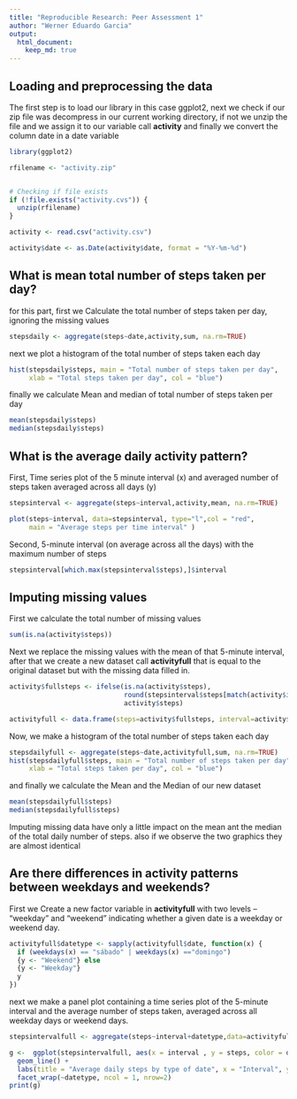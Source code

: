 ```yaml
---
title: "Reproducible Research: Peer Assessment 1"
author: "Werner Eduardo Garcia"
output: 
  html_document:
    keep_md: true
---
```



## Loading and preprocessing the data
The first step is to load our library in this case ggplot2, next we check if
our zip file was decompress in our current working directory, if not we unzip 
the file and we assign it to our variable call **activity** and finally we 
convert the column date in a date variable

```r
library(ggplot2)

rfilename <- "activity.zip"


# Checking if file exists
if (!file.exists("activity.cvs")) { 
  unzip(rfilename) 
}

activity <- read.csv("activity.csv")

activity$date <- as.Date(activity$date, format = "%Y-%m-%d")

```

## What is mean total number of steps taken per day?
for this part, first we Calculate the total number of steps taken per day, 
ignoring the missing values
```r
stepsdaily <- aggregate(steps~date,activity,sum, na.rm=TRUE)
```

next we plot a histogram of the total number of steps taken each day
```r
hist(stepsdaily$steps, main = "Total number of steps taken per day",
     xlab = "Total steps taken per day", col = "blue")
```

finally we calculate Mean and median of total number of steps taken per day
```r
mean(stepsdaily$steps)
median(stepsdaily$steps)
```


## What is the average daily activity pattern?
First, Time series plot of the 5 minute interval (x) and averaged number of 
steps taken averaged across all days (y)
```r
stepsinterval <- aggregate(steps~interval,activity,mean, na.rm=TRUE)

plot(steps~interval, data=stepsinterval, type="l",col = "red", 
     main = "Average steps per time interval" )
```

Second, 5-minute interval (on average across all the days) with the maximum number of steps
```r
stepsinterval[which.max(stepsinterval$steps),]$interval
```


## Imputing missing values
First we calculate the total number of missing values
```r
sum(is.na(activity$steps))
```

Next we replace the missing values with the mean of that 5-minute interval,
after that we create a new dataset call **activityfull**  that is equal to the original dataset 
but with the missing data filled in.
```r
activity$fullsteps <- ifelse(is.na(activity$steps), 
                             round(stepsinterval$steps[match(activity$interval, stepsinterval$interval)],0),
                             activity$steps)

activityfull <- data.frame(steps=activity$fullsteps, interval=activity$interval, date=activity$date)
```
Now, we make a histogram of the total number of steps taken each day 
```r
stepsdailyfull <- aggregate(steps~date,activityfull,sum, na.rm=TRUE)
hist(stepsdailyfull$steps, main = "Total number of steps taken per day",
     xlab = "Total steps taken per day", col = "blue")
```

and finally we calculate the Mean and the Median of our new dataset
```r
mean(stepsdailyfull$steps)
median(stepsdailyfull$steps)
```
Imputing missing data have only a little impact on the mean ant the median of the total daily number of steps.
also if we observe the two graphics they are almost identical




## Are there differences in activity patterns between weekdays and weekends?
First we Create a new factor variable in **activityfull** with two levels – “weekday” and “weekend” indicating whether a given date is a weekday or weekend day.
```r
activityfull$datetype <- sapply(activityfull$date, function(x) {
  if (weekdays(x) == "sábado" | weekdays(x) =="domingo") 
  {y <- "Weekend"} else 
  {y <- "Weekday"}
  y
})
```

next we make a panel plot containing a time series plot of the 5-minute interval  and the average number of steps taken, averaged across all weekday days or weekend days.
```r
stepsintervalfull <- aggregate(steps~interval+datetype,data=activityfull,FUN=mean)

g <-  ggplot(stepsintervalfull, aes(x = interval , y = steps, color = datetype)) +
  geom_line() +
  labs(title = "Average daily steps by type of date", x = "Interval", y = "Average number of steps") +
  facet_wrap(~datetype, ncol = 1, nrow=2)
print(g)
```

